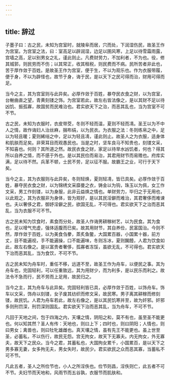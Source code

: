 ```yaml
---
---
---
```

title: 辞过
---




子墨子曰：古之民，未知为宫室时，就陵阜而居，穴而处，下润湿伤民，故圣王作为宫室。为宫室之法，曰：室高足以辟润湿，边足以圉风寒，上足以待雪霜雨露，宫墙之高，足以别男女之礼，谨此则止。凡费财劳力，不加利者，不为也。役，修其城郭，则民劳而不伤；以其常正，收其租税，则民费而不病。民所苦者非此也，苦于厚作敛于百姓。是故圣王作为宫室，便于生，不以为观乐也。作为衣服带履，便于身，不以为辟怪也，故节于身，诲于民，是以天下之民可得而治，财用可得而足。

当今之主，其为宫室则与此异矣。必厚作敛于百姓，暴夺民衣食之财，以为宫室，台榭曲直之望，青黄刻镂之饰。为宫室若此，故左右皆法像之，是以其财不足以待凶饥、振孤寡，故国贫而民难治也。君实欲天下之治，而恶其乱也，当为宫室不可不节。

古之民，未知为衣服时，衣皮带茭，冬则不轻而温，夏则不轻而凊。圣王以为不中人之情，故作诲妇人治丝麻，捆布绢，以为民衣。为衣服之法：冬则练帛之中，足以为轻且暖；夏则絺绤之中，足以为轻且凊，谨此则止。故圣人之为衣服，适身体和肌肤而足矣。非荣耳目而观愚民也。当是之时，坚车良马不知贵也，刻镂文采，不知喜也。何则？其所道之然。故民衣食之财，家足以待旱水凶饥者，何也？得其所以自养之情，而不感于外也。是以其民俭而易治，其君用财节而易赡也。府库实满，足以待不然。兵革不顿，士民不劳，足以征不服。故霸王之业，可行于天下矣。

当今之主，其为衣服则与此异矣，冬则轻焕，夏则轻凊，皆已具矣。必厚作敛于百姓，暴夺民衣食之财，以为锦绣文采靡曼之衣，铸金以为钩，珠玉以为佩，女工作文采，男工作刻镂，以为身服，此非云益焕之情也。单财劳力，毕归之于无用也，以此观之，其为衣服非为身体，皆为观好，是以其民淫僻而难治，其君奢侈而难谏也。夫以奢侈之君，御妤淫僻之民，欲国无乱，不可得也。君实欲天下之治而恶其乱，当为衣服不可不节。

古之民未知为饮食时，素食而分处，故圣人作诲男耕稼树艺，以为民食。其为食也，足以增气充虚，强体适腹而巳矣。故其用财节，其自养俭，民富国治。今则不然，厚作敛于百姓，以为美食刍豢，蒸炙鱼鳖，大国累百器，小国累十器，前方丈，目不能遍视，手不能遍操，口不能遍味，冬则冻冰，夏则餲饐，人君为饮食如此，故左右像之。是以富贵者奢侈，孤寡者冻馁，虽欲无乱，不可得也。君实欲天下治而恶其乱，当为食饮，不可不节。

古之民未知为舟车时，重任不移，远道不至，故圣王作为舟车，以便民之事。其为舟车也，完固轻利，可以任重致远，其为用财少，而为利多，是以民乐而利之。故法令不急而行，民不劳而上足用，故民归之。

当今之主，其为舟车与此异矣。完固轻利皆已具，必厚作敛于百姓，以饰舟车。饰车以文采，饰舟以刻镂，女子废其纺织而修文采，故民寒。男子离其耕稼而修刻镂，故民饥。人君为舟车若此，故左右像之，是以其民饥寒并至，故为奸邪。奸邪多则刑罚深，刑罚深则国乱。君实欲天下治而恶其乱，当为舟车，不可不节。

凡回于天地之间，包于四海之内，天壤之情，阴阳之和，莫不有也，虽至圣不能更也。何以知其然？圣人有传：天地也，则曰上下；四时也，则曰阴阳；人情也，则曰男女；禽兽也，则曰牡牝雄雌也。真天壤之情，虽有先王不能更也。虽上世至圣，必蓄私，不以伤行，故民无怨。宫无拘女，故天下无寡夫。内无拘女，外无寡夫，故天下之民众。当今之君，其蓄私也，大国拘女累千，小国累百，是以天下之男多寡无妻，女多拘无夫，男女失时，故民少。君实欲民之众而恶其寡，当蓄私不可不节。

凡此五者，圣人之所俭节也，小人之所淫佚也。俭节则昌，淫佚则亡，此五者不可不节。夫妇节而天地和，风雨节而五谷孰，衣服节而肌肤和。